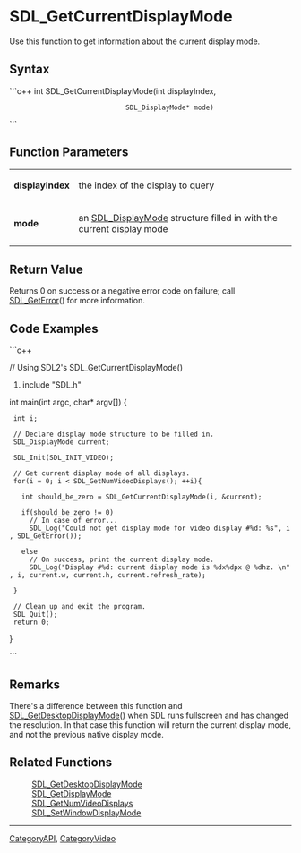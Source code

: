 <!-- pragma section-numbers off -->
<!-- pragma disable-camelcase -->

= SDL_GetCurrentDisplayMode =
Use this function to get information about the current display mode.


== Syntax ==
```c++
int SDL_GetCurrentDisplayMode(int              displayIndex,
                              SDL_DisplayMode* mode)
```

== Function Parameters ==
{|
|'''displayIndex'''
|the index of the display to query
|-
|'''mode'''
|an [[SDL_DisplayMode]] structure filled in with the current display mode
|}

== Return Value ==
Returns 0 on success or a negative error code on failure; call [[SDL_GetError]]() for more information.

== Code Examples ==
```c++

// Using SDL2's SDL_GetCurrentDisplayMode()

#include "SDL.h"

int main(int argc, char* argv[])
{
  int i;

  // Declare display mode structure to be filled in.
  SDL_DisplayMode current;

  SDL_Init(SDL_INIT_VIDEO);

  // Get current display mode of all displays.
  for(i = 0; i < SDL_GetNumVideoDisplays(); ++i){

    int should_be_zero = SDL_GetCurrentDisplayMode(i, &current);

    if(should_be_zero != 0)
      // In case of error...
      SDL_Log("Could not get display mode for video display #%d: %s", i, SDL_GetError());

    else
      // On success, print the current display mode.
      SDL_Log("Display #%d: current display mode is %dx%dpx @ %dhz. \n", i, current.w, current.h, current.refresh_rate);

  }

  // Clean up and exit the program.
  SDL_Quit();
  return 0;

}

```

== Remarks ==
There's a difference between this function and [[SDL_GetDesktopDisplayMode]]() when SDL runs fullscreen and has changed the resolution. In that case this function will return the current display mode, and not the previous native display mode.

== Related Functions ==
:[[SDL_GetDesktopDisplayMode]]
:[[SDL_GetDisplayMode]]
:[[SDL_GetNumVideoDisplays]]
:[[SDL_SetWindowDisplayMode]]

----
[[CategoryAPI]], [[CategoryVideo]]
